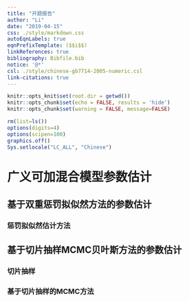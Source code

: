 ```yaml
---
title: "开题报告"
author: "Li"
date: "2019-04-15"
css: ./style/markdown.css
autoEqnLabels: true
eqnPrefixTemplate: ($$i$$)
linkReferences: true
bibliography: Bibfile.bib
notice: '@*'
csl: ./style/chinese-gb7714-2005-numeric.csl
link-citations: true
---
```




```r
knitr::opts_knit$set(root.dir = getwd())
knitr::opts_chunk$set(echo = FALSE, results = 'hide')
knitr::opts_chunk$set(warning = FALSE, message=FALSE)
```

```r
rm(list=ls())
options(digits=4)
options(scipen=100)
graphics.off()
Sys.setlocale("LC_ALL", "Chinese")
```



# 广义可加混合模型参数估计 

## 基于双重惩罚拟似然方法的参数估计
### 惩罚拟似然估计方法

## 基于切片抽样MCMC贝叶斯方法的参数估计

### 切片抽样

### 基于切片抽样的MCMC方法





<!--# 参考文献 {-}-->
[//]: # (\bibliography{Bibfile})
